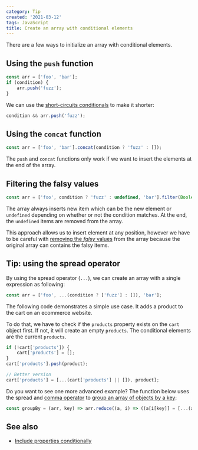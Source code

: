 ```yaml
---
category: Tip
created: '2021-03-12'
tags: JavaScript
title: Create an array with conditional elements
---
```


There are a few ways to initialize an array with conditional elements.

## Using the `push` function

```js
const arr = ['foo', 'bar'];
if (condition) {
    arr.push('fuzz');
}
```

We can use the [short-circuits conditionals](https://phuoc.ng/collection/tips/use-short-circuits-conditionals/) to make it shorter:

```js
condition && arr.push('fuzz');
```

## Using the `concat` function

```js
const arr = ['foo', 'bar'].concat(condition ? 'fuzz' : []);
```

The `push` and `concat` functions only work if we want to insert the elements at the end of the array.

## Filtering the falsy values

```js
const arr = ['foo', condition ? 'fuzz' : undefined, 'bar'].filter(Boolean);
```

The array always inserts new item which can be the new element or `undefined` depending on whether or not the condition matches.
At the end, the `undefined` items are removed from the array.

This approach allows us to insert element at any position, however we have to be careful with [removing the _falsy_ values](https://phuoc.ng/collection/1-loc/remove-falsy-values-from-array/) from the array because the original array can contains the falsy items.

## Tip: using the spread operator

By using the spread operator (`...`), we can create an array with a single expression as following:

```js
const arr = ['foo', ...(condition ? ['fuzz'] : []), 'bar'];
```

The following code demonstrates a simple use case. It adds a product to the cart on an ecommerce website.

To do that, we have to check if the `products` property exists on the `cart` object first. If not, it will create an empty `products`. The conditional elements are the current `products`.

```js
if (!cart['products']) {
    cart['products'] = [];
}
cart['products'].push(product);

// Better version
cart['products'] = [...(cart['products'] || []), product];
```

Do you want to see one more advanced example? The function below uses the spread and [comma operator](https://phuoc.ng/collection/tips/shorten-codes-with-the-comma-operator/) to [group an array of objects by a key](https://phuoc.ng/collection/1-loc/group-an-array-of-objects-by-a-key/):

```js
const groupBy = (arr, key) => arr.reduce((a, i) => ((a[i[key]] = [...(a[i[key]] || []), i]), a), {});
```

## See also

-   [Include properties conditionally](https://phuoc.ng/collection/tips/include-properties-conditionally/)

